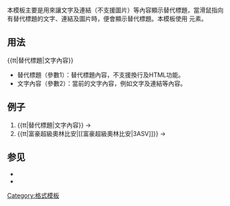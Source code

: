 
本模板主要是用來讓文字及連結（不支援圖片）等內容顯示替代標題，當滑鼠指向有替代標題的文字、連結及圖片時，便會顯示替代標題。本模板使用 {{tag|tt|o}} 元素。

==用法==
<nowiki>{{tt|替代標題|文字內容}}</nowiki>

*替代標題（參數1）：替代標題內容，不支援換行及HTML功能。
*文字內容（參數2）：當前的文字內容，例如文字及連結等內容。

==例子==
#<nowiki>{{tt|替代標題|文字內容}}</nowiki> → {{tt|替代標題|文字內容}}
#<nowiki>{{tt|富豪超級奧林比安|[[富豪超級奧林比安|3ASV]]}}</nowiki> → {{tt|富豪超級奧林比安|[[富豪超級奧林比安|3ASV]]}}

== 参见 ==
*{{tl|span-tt}}
* {{tl|abbr}}

<includeonly>
<!-- 本行下加入模板的分類 -->
[[Category:格式模板]]
<!-- 本行下加入模板的跨語言鏈接 -->

</includeonly>